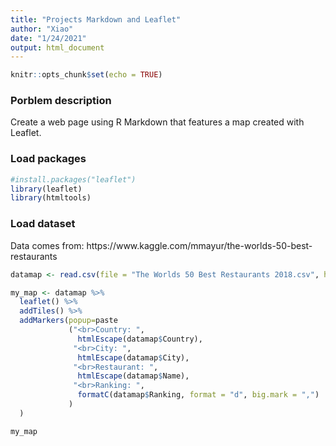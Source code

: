 ```yaml
---
title: "Projects Markdown and Leaflet"
author: "Xiao"
date: "1/24/2021"
output: html_document
---
```


```r
knitr::opts_chunk$set(echo = TRUE)
```

### Porblem description
Create a web page using R Markdown that features a map created with Leaflet. 

### Load packages
```r
#install.packages("leaflet")
library(leaflet)
library(htmltools)
```

### Load dataset
Data comes from: https://www.kaggle.com/mmayur/the-worlds-50-best-restaurants\
```r
datamap <- read.csv(file = "The Worlds 50 Best Restaurants 2018.csv", header = TRUE, sep = ",")
```

```r
my_map <- datamap %>%
  leaflet() %>%
  addTiles() %>%
  addMarkers(popup=paste
             ("<br>Country: ", 
               htmlEscape(datamap$Country), 
              "<br>City: ", 
               htmlEscape(datamap$City), 
              "<br>Restaurant: ", 
               htmlEscape(datamap$Name),
              "<br>Ranking: ",
               formatC(datamap$Ranking, format = "d", big.mark = ",")
             )
  )

my_map
```